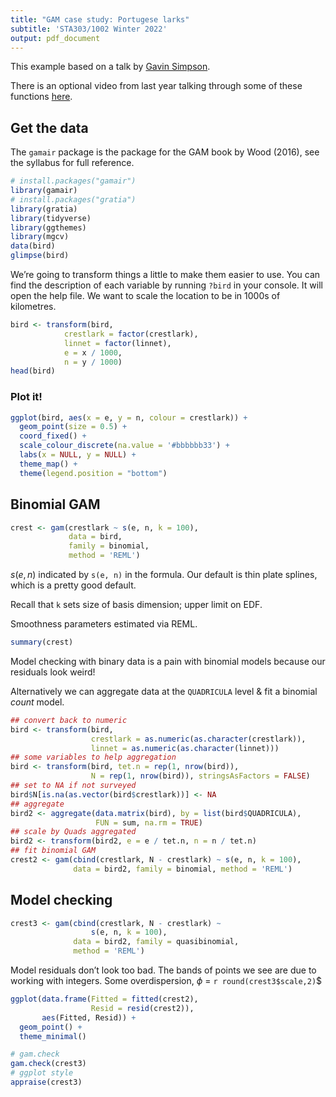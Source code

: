 ```yaml
---
title: "GAM case study: Portugese larks"
subtitle: 'STA303/1002 Winter 2022'
output: pdf_document
---
```


This example based on a talk by [Gavin Simpson](https://github.com/gavinsimpson).

There is an optional video from last year talking through some of these functions [here](https://play.library.utoronto.ca/watch/b1276e3df811a7add3a40cfd3370e640).

## Get the data

The `gamair` package is the package for the GAM book by Wood (2016), see the syllabus for full reference.

```r
# install.packages("gamair")
library(gamair)
# install.packages("gratia")
library(gratia)
library(tidyverse)
library(ggthemes)
library(mgcv)
data(bird)
glimpse(bird)
```

We're going to transform things a little to make them easier to use. You can find the description of each variable by running `?bird` in your console. It will open the help file. We want to scale the location to be in 1000s of kilometres.

```r
bird <- transform(bird,
            crestlark = factor(crestlark),
            linnet = factor(linnet),
            e = x / 1000,
            n = y / 1000)
head(bird)
```

### Plot it!
```r
ggplot(bird, aes(x = e, y = n, colour = crestlark)) + 
  geom_point(size = 0.5) + 
  coord_fixed() + 
  scale_colour_discrete(na.value = '#bbbbbb33') + 
  labs(x = NULL, y = NULL) +
  theme_map() +
  theme(legend.position = "bottom")
```


## Binomial GAM

```r
crest <- gam(crestlark ~ s(e, n, k = 100),
             data = bird,
             family = binomial,
             method = 'REML')
```

$s(e, n)$ indicated by `s(e, n)` in the formula. Our default is thin plate splines, which is a pretty good default.

Recall that `k` sets size of basis dimension; upper limit on EDF.

Smoothness parameters estimated via REML.

```r
summary(crest)
```


Model checking with binary data is a pain with binomial models because our residuals look weird!

Alternatively we can aggregate data at the `QUADRICULA` level & fit a binomial _count_ model.

```r
## convert back to numeric
bird <- transform(bird,
                  crestlark = as.numeric(as.character(crestlark)),
                  linnet = as.numeric(as.character(linnet)))
## some variables to help aggregation
bird <- transform(bird, tet.n = rep(1, nrow(bird)),
                  N = rep(1, nrow(bird)), stringsAsFactors = FALSE)
## set to NA if not surveyed
bird$N[is.na(as.vector(bird$crestlark))] <- NA
## aggregate
bird2 <- aggregate(data.matrix(bird), by = list(bird$QUADRICULA),
                   FUN = sum, na.rm = TRUE)
## scale by Quads aggregated
bird2 <- transform(bird2, e = e / tet.n, n = n / tet.n)
## fit binomial GAM
crest2 <- gam(cbind(crestlark, N - crestlark) ~ s(e, n, k = 100),
              data = bird2, family = binomial, method = 'REML')
```


## Model checking

```r
crest3 <- gam(cbind(crestlark, N - crestlark) ~
                  s(e, n, k = 100),
              data = bird2, family = quasibinomial,
              method = 'REML')
```


Model residuals don't look too bad. The bands of points we see are due to working with integers. Some overdispersion, $\phi$ = `r round(crest3$scale,2)`$

```r
ggplot(data.frame(Fitted = fitted(crest2),
                  Resid = resid(crest2)),
       aes(Fitted, Resid)) + 
  geom_point() +
  theme_minimal()
```


```r
# gam.check
gam.check(crest3)
# ggplot style
appraise(crest3)
```

